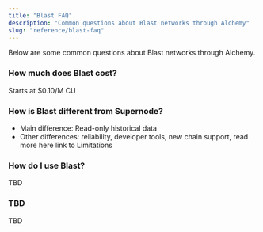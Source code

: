 ```yaml
---
title: "Blast FAQ"
description: "Common questions about Blast networks through Alchemy"
slug: "reference/blast-faq"
---
```


Below are some common questions about Blast networks through Alchemy.

### How much does Blast cost?

Starts at $0.10/M CU

### How is Blast different from Supernode?

* Main difference: Read-only historical data
* Other differences: reliability, developer tools, new chain support, read more here link to Limitations

### How do I use Blast?

TBD

### TBD

TBD
